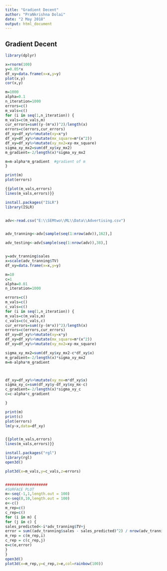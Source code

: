 ---
title: "Gradient Decent"
author: "PraNkrishna Dolai"
date: "2 May 2018"
output: html_document
---





## Gradient Decent


```{r}
library(dplyr)

x=rnorm(100)
y=0.05*x
df_xy=data.frame(x=x,y=y)
plot(x,y)
cor(x,y)

m=1000
alpha=0.1
n_iteration=1000
errors=c()
m_vals=c()
for (i in seq(1,n_iteration)) {
m_vals=c(m_vals,m)  
cur_errors=sum((y-(m*x))^2)/length(x)
errors=c(errors,cur_errors)
df_xy=df_xy%>%mutate(xy=x*y)
df_xy=df_xy%>%mutate(mx_square=m*(x^2))
df_xy=df_xy%>%mutate(xy_mx2=xy-mx_square)
sigma_xy_mx2=sum(df_xy$xy_mx2)
m_gradient=-2/length(x)*sigma_xy_mx2

m=m-alpha*m_gradient  #gradient of m
}

print(m)
plot(errors)

{{plot(m_vals,errors)
lines(m_vals,errors)}}
```

```{r}
install.packages("ISLR")
library(ISLR)


adv<-read.csv("E:\\SEMtwo\\ML\\Data\\Advertising.csv")


adv_tranning<-adv[sample(seq(1:nrow(adv)),162),]

adv_testing<-adv[sample(seq(1:nrow(adv)),38),]


y=adv_tranning$sales
x=scale(adv_tranning$TV)
df_xy=data.frame(x=x,y=y)

m=10
c=1
alpha=0.01
n_iteration=1000

errors=c()
m_vals=c()
c_vals=c()
for (i in seq(1,n_iteration)) {
m_vals=c(m_vals,m)  
c_vals=c(c_vals,c)
cur_errors=sum((y-(m*x))^2)/length(x)
errors=c(errors,cur_errors)
df_xy=df_xy%>%mutate(xy=x*y)
df_xy=df_xy%>%mutate(mx_square=m*(x^2))
df_xy=df_xy%>%mutate(xy_mx2=xy-mx_square)

sigma_xy_mx2=sum(df_xy$xy_mx2-c*df_xy$x)
m_gradient=-2/length(x)*sigma_xy_mx2
m=m-alpha*m_gradient



df_xy=df_xy%>%mutate(xy_mx=m*df_xy$x)
sigma_xy_c=sum(df_xy$y-df_xy$xy_mx-c)
c_gradient=-2/length(x)*sigma_xy_c
c=c-alpha*c_gradient

}

print(m)
print(c)
plot(errors)
lm(y~x,data=df_xy)


{{plot(m_vals,errors)
lines(m_vals,errors)}}


```

```{r}
install.packages("rgl")
library(rgl)
open3d()

plot3d(x=m_vals,y=c_vals,z=errors)


###################
#SURFACE PLOT
m<-seq(-1,1,length.out = 100)
c<-seq(0,10,length.out = 100)
e<-c()
m_rep=c()
c_rep=c()
for (i in m) {
for (j in c) {
sales_predicted<-i*adv_tranning$TV+j
error = sum((adv_tranning$sales - sales_predicted)^2) / nrow(adv_tranning)
m_rep = c(m_rep,i)
c_rep = c(c_rep,j)
e=c(e,error)  
}
}
open3d()
plot3d(x=m_rep,y=c_rep,z=e,col=rainbow(100))





```



